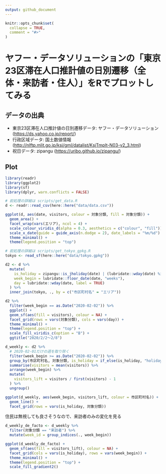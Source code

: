 ```yaml
---
output: github_document
---
```


<!-- README.md is generated from README.Rmd. Please edit that file -->

```r
knitr::opts_chunk$set(
  collapse = TRUE,
  comment = "#>"
)
```

# ヤフー・データソリューションの「東京23区滞在人口推計値の日別遷移（全体・来訪者・住人）」をRでプロットしてみる

## データの出典

* 東京23区滞在人口推計値の日別遷移データ: ヤフー・データソリューション (<https://ds.yahoo.co.jp/report/>)
* 行政区域データ: 国土数値情報 (<http://nlftp.mlit.go.jp/ksj/gml/datalist/KsjTmplt-N03-v2_3.html>)
* 祝日データ: zipangu (<https://uribo.github.io/zipangu/>)

## Plot

```r
library(readr)
library(ggplot2)
library(sf)
library(dplyr, warn.conflicts = FALSE)
```

```r
# 前処理の詳細は scripts/get_data.R
d <- readr::read_csv(here::here("data/data.csv"))
```

```r
ggplot(d, aes(date, visitors, colour = 対象分類, fill = 対象分類)) +
  geom_area() +
  facet_wrap(vars(エリア), ncol = 4) +
  scale_colour_viridis_d(alpha = 0.3, aesthetics = c("colour", "fill")) +
  scale_x_date(guide = guide_axis(n.dodge = 2), date_labels = "%m/%d") +
  theme_minimal() +
  theme(legend.position = "top")
```

```r
# 前処理の詳細は scripts/get_tokyo_gpkg.R
tokyo <- read_sf(here::here("data/tokyo.gpkg"))

d2 <- d %>%
  mutate(
    is_holiday = zipangu::is_jholiday(date) | (lubridate::wday(date) %in% 6:7),
    week_begin = lubridate::floor_date(date, "weeks"),
    day = lubridate::wday(date, label = TRUE)
  ) %>% 
  inner_join(tokyo, ., by = c("市区町村名" = "エリア"))
```

```r
d2 %>%
  filter(week_begin == as.Date("2020-02-02")) %>% 
  ggplot() +
  geom_sf(aes(fill = visitors), colour = NA) +
  facet_grid(rows = vars(対象分類), cols = vars(day)) +
  theme_minimal() +
  theme(legend.position = "top") +
  scale_fill_viridis_c(option = "B") +
  ggtitle("2020/2/2〜2/8")
```


```r
d_weekly <- d2 %>%
  # 2020-02-01だけの週を取り除く
  filter(week_begin >= as.Date("2020-02-02")) %>% 
  group_by(市区町村名, 対象分類, is_holiday = if_else(is_holiday, "holiday", "weekday"), week_begin) %>%
  summarise(visitors = mean(visitors)) %>%
  arrange(week_begin) %>%
  mutate(
    visitors_lift = visitors / first(visitors) - 1
  ) %>%
  ungroup()

ggplot(d_weekly, aes(week_begin, visitors_lift, colour = 市区町村名)) +
  geom_line() +
  facet_grid(rows = vars(is_holiday, 対象分類))
```

住民は無視しても良さそうなので、来訪者のみの変化を見る

```r
d_weekly_de_facto <- d_weekly %>% 
  filter(対象分類 == "来訪者") %>% 
  mutate(week_id = group_indices(., week_begin))

ggplot(d_weekly_de_facto) +
  geom_sf(aes(fill = visitors_lift), colour = NA) +
  facet_grid(cols = vars(is_holiday), rows = vars(week_begin)) +
  theme_minimal() +
  theme(legend.position = "top") +
  scale_fill_gradient2()
```

